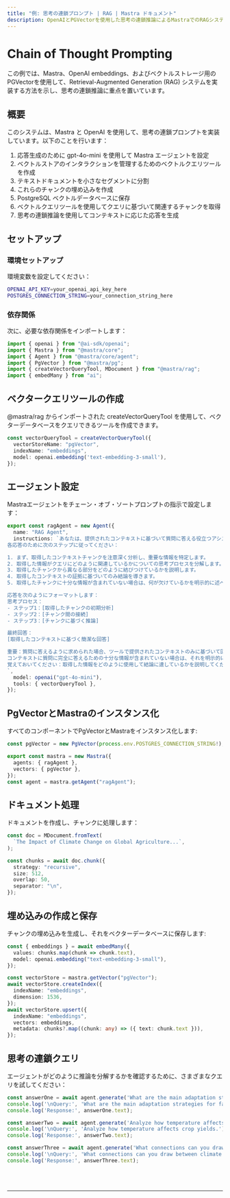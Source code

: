 ```yaml
---
title: "例: 思考の連鎖プロンプト | RAG | Mastra ドキュメント"
description: OpenAIとPGVectorを使用した思考の連鎖推論によるMastraでのRAGシステムの実装例。
---
```



# Chain of Thought Prompting

この例では、Mastra、OpenAI embeddings、およびベクトルストレージ用のPGVectorを使用して、Retrieval-Augmented Generation (RAG) システムを実装する方法を示し、思考の連鎖推論に重点を置いています。

## 概要

このシステムは、Mastra と OpenAI を使用して、思考の連鎖プロンプトを実装しています。以下のことを行います：

1. 応答生成のために gpt-4o-mini を使用して Mastra エージェントを設定
2. ベクトルストアのインタラクションを管理するためのベクトルクエリツールを作成
3. テキストドキュメントを小さなセグメントに分割
4. これらのチャンクの埋め込みを作成
5. PostgreSQL ベクトルデータベースに保存
6. ベクトルクエリツールを使用してクエリに基づいて関連するチャンクを取得
7. 思考の連鎖推論を使用してコンテキストに応じた応答を生成

## セットアップ

### 環境セットアップ

環境変数を設定してください：

```bash filename=".env"
OPENAI_API_KEY=your_openai_api_key_here
POSTGRES_CONNECTION_STRING=your_connection_string_here
```

### 依存関係

次に、必要な依存関係をインポートします：

```typescript copy showLineNumbers filename="index.ts"
import { openai } from "@ai-sdk/openai";
import { Mastra } from "@mastra/core";
import { Agent } from "@mastra/core/agent";
import { PgVector } from "@mastra/pg";
import { createVectorQueryTool, MDocument } from "@mastra/rag";
import { embedMany } from "ai";
```

## ベクタークエリツールの作成

@mastra/rag からインポートされた createVectorQueryTool を使用して、ベクターデータベースをクエリできるツールを作成できます。

```typescript copy showLineNumbers{8} filename="index.ts"
const vectorQueryTool = createVectorQueryTool({
  vectorStoreName: "pgVector",
  indexName: "embeddings",
  model: openai.embedding('text-embedding-3-small'),
});
```

## エージェント設定

Mastraエージェントをチェーン・オブ・ソートプロンプトの指示で設定します：

```typescript copy showLineNumbers{14} filename="index.ts"
export const ragAgent = new Agent({
  name: "RAG Agent",
  instructions: `あなたは、提供されたコンテキストに基づいて質問に答える役立つアシスタントです。
各応答のために次のステップに従ってください：

1. まず、取得したコンテキストチャンクを注意深く分析し、重要な情報を特定します。
2. 取得した情報がクエリにどのように関連しているかについての思考プロセスを分解します。
3. 取得したチャンクから異なる部分をどのように結びつけているかを説明します。
4. 取得したコンテキストの証拠に基づいてのみ結論を導きます。
5. 取得したチャンクに十分な情報が含まれていない場合は、何が欠けているかを明示的に述べてください。

応答を次のようにフォーマットします：
思考プロセス：
- ステップ1：[取得したチャンクの初期分析]
- ステップ2：[チャンク間の接続]
- ステップ3：[チャンクに基づく推論]

最終回答：
[取得したコンテキストに基づく簡潔な回答]

重要：質問に答えるように求められた場合、ツールで提供されたコンテキストのみに基づいて回答してください。
コンテキストに質問に完全に答えるための十分な情報が含まれていない場合は、それを明示的に述べてください。
覚えておいてください：取得した情報をどのように使用して結論に達しているかを説明してください。
`,
  model: openai("gpt-4o-mini"),
  tools: { vectorQueryTool },
});
```

## PgVectorとMastraのインスタンス化

すべてのコンポーネントでPgVectorとMastraをインスタンス化します:

```typescript copy showLineNumbers{36} filename="index.ts"
const pgVector = new PgVector(process.env.POSTGRES_CONNECTION_STRING!);

export const mastra = new Mastra({
  agents: { ragAgent },
  vectors: { pgVector },
});
const agent = mastra.getAgent("ragAgent");
```

## ドキュメント処理

ドキュメントを作成し、チャンクに処理します：

```typescript copy showLineNumbers{44} filename="index.ts"
const doc = MDocument.fromText(
  `The Impact of Climate Change on Global Agriculture...`,
);

const chunks = await doc.chunk({
  strategy: "recursive",
  size: 512,
  overlap: 50,
  separator: "\n",
});
```

## 埋め込みの作成と保存

チャンクの埋め込みを生成し、それをベクターデータベースに保存します:

```typescript copy showLineNumbers{55} filename="index.ts"
const { embeddings } = await embedMany({
  values: chunks.map(chunk => chunk.text),
  model: openai.embedding("text-embedding-3-small"),
});

const vectorStore = mastra.getVector("pgVector");
await vectorStore.createIndex({
  indexName: "embeddings",
  dimension: 1536,
});
await vectorStore.upsert({
  indexName: "embeddings",
  vectors: embeddings,
  metadata: chunks?.map((chunk: any) => ({ text: chunk.text })),
});
```

## 思考の連鎖クエリ

エージェントがどのように推論を分解するかを確認するために、さまざまなクエリを試してください：

```typescript copy showLineNumbers{83} filename="index.ts"
const answerOne = await agent.generate('What are the main adaptation strategies for farmers?');
console.log('\nQuery:', 'What are the main adaptation strategies for farmers?');
console.log('Response:', answerOne.text);

const answerTwo = await agent.generate('Analyze how temperature affects crop yields.');
console.log('\nQuery:', 'Analyze how temperature affects crop yields.');
console.log('Response:', answerTwo.text);

const answerThree = await agent.generate('What connections can you draw between climate change and food security?');
console.log('\nQuery:', 'What connections can you draw between climate change and food security?');
console.log('Response:', answerThree.text);
```

<br />
<br />
<hr className="dark:border-[#404040] border-gray-300" />
<br />
<br />
<GithubLink
  link={
    "https://github.com/mastra-ai/mastra/blob/main/examples/basics/rag/cot-rag"
  }
/>
